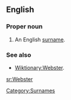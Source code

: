 ==English==

===Proper noun===
{{en-proper noun|s}}

# An English [[surname]].

===See also===
*[[Wiktionary:Webster]].

[[Category:Surnames]]
[[sr:Webster]]